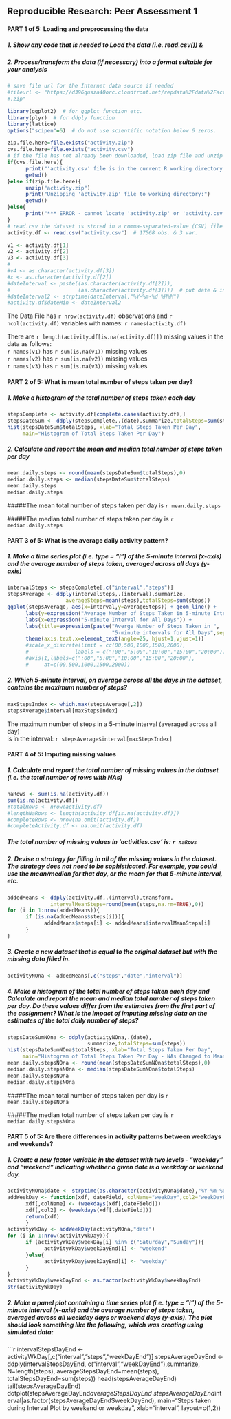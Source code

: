 ## Reproducible Research: Peer Assessment 1  
#### PART 1 of 5: Loading and preprocessing the data
##### 1. Show any code that is needed to Load the data (i.e. read.csv()) &
##### 2. Process/transform the data (if necessary) into a format suitable for your analysis

```r
# save file url for the Internet data source if needed
#fileurl <- "https://d396qusza40orc.cloudfront.net/repdata%2Fdata%2Factivity
#.zip"

library(ggplot2)  # for ggplot function etc.
library(plyr)  # for ddply function
library(lattice)
options("scipen"=6)  # do not use scientific notation below 6 zeros.

zip.file.here=file.exists("activity.zip")
cvs.file.here=file.exists("activity.csv")
# if the file has not already been downloaded, load zip file and unzip
if(cvs.file.here){
      print("'activity.csv' file is in the current R working directory:")
      getwd()
}else if(zip.file.here){
      unzip("activity.zip")
      print("Unzipping 'activity.zip' file to working directory:")
      getwd()
}else{
      print("*** ERROR - cannot locate 'activity.zip' or 'activity.csv' data file!")
}
# read.csv the dataset is stored in a comma-separated-value (CSV) file 
activity.df <- read.csv("activity.csv")  # 17568 obs. & 3 var.

v1 <- activity.df[1]
v2 <- activity.df[2]
v3 <- activity.df[3]
#
#v4 <- as.character(activity.df[3])
#x <- as.character(activity.df[2])
#dateInterval <- paste((as.character(activity.df[2])),
#                      (as.character(activity.df[3])))  # put date & interval #together to use strptime function to store dates&times
#dateInterval2 <- strptime(dateInterval,"%Y-%m-%d %H%M")
#activity.df$dateMin <- dateInterval2
```

The Data File has `r nrow(activity.df)` observations and `r ncol(activity.df)` variables with names: `r names(activity.df)`

There are `r length(activity.df[is.na(activity.df)])` missing values in the data as follows:  
`r names(v1)` has `r sum(is.na(v1))` missing values  
`r names(v2)` has `r sum(is.na(v2))` missing values  
`r names(v3)` has `r sum(is.na(v3))` missing values  


#### PART 2 of 5: What is mean total number of steps taken per day?
##### 1. Make a histogram of the total number of steps taken each day
```r
stepsComplete <- activity.df[complete.cases(activity.df),]
stepsDateSum <- ddply(stepsComplete,.(date),summarize,totalSteps=sum(steps))
hist(stepsDateSum$totalSteps, xlab="Total Steps Taken Per Day", 
     main="Histogram of Total Steps Taken Per Day")
```

##### 2. Calculate and report the mean and median total number of steps taken per day
```r
mean.daily.steps <- round(mean(stepsDateSum$totalSteps),0)
median.daily.steps <- median(stepsDateSum$totalSteps)
mean.daily.steps
median.daily.steps
```

#####The mean total number of steps taken per day is `r mean.daily.steps`

#####The median total number of steps taken per day is `r median.daily.steps`  


#### PART 3 of 5: What is the average daily activity pattern?
##### 1. Make a time series plot (i.e. type = "l") of the 5-minute interval (x-axis) and the average number of steps taken, averaged across all days (y-axis)

```r
intervalSteps <- stepsComplete[,c("interval","steps")]
stepsAverage <- ddply(intervalSteps,.(interval),summarize,
                   averageSteps=mean(steps),totalSteps=sum(steps))
ggplot(stepsAverage, aes(x=interval,y=averageSteps)) + geom_line() +
      labs(y=expression("Average Number of Steps Taken in 5-minute Intervals"))+
      labs(x=expression("5-minute Interval for All Days")) +  
      labs(title=expression(paste("Averge Number of Steps Taken in ", 
                                  "5-minute intervals for All Days",sep=""))) +
      theme(axis.text.x=element_text(angle=25, hjust=1,vjust=1))
      #scale_x_discrete(limit = cc(00,500,1000,1500,2000),
      #               labels = c(":00","5:00","10:00","15:00","20:00"))
      #axis(1,labels=c(":00","5:00","10:00","15:00","20:00"),
      #     at=c(00,500,1000,1500,2000))
```


##### 2. Which 5-minute interval, on average across all the days in the dataset, contains the maximum number of steps?

```r
maxStepsIndex <- which.max(stepsAverage[,2])
stepsAverage$interval[maxStepsIndex]
```

The maximum number of steps in a 5-minute interval (averaged across all day)  
is in the interval: `r stepsAverage$interval[maxStepsIndex]`


#### PART 4 of 5: Imputing missing values
##### 1. Calculate and report the total number of missing values in the dataset (i.e. the total number of rows with NAs)

```r
naRows <- sum(is.na(activity.df))
sum(is.na(activity.df))
#totalRows <- nrow(activity.df)
#lengthNaRows <- length(activity.df[is.na(activity.df)])
#completeRows <- nrow(na.omit(activity.df))
#completeActivity.df <- na.omit(activity.df)
```

##### The total number of missing values in 'activities.csv' is: `r naRows`

##### 2. Devise a strategy for filling in all of the missing values in the dataset. The strategy does not need to be sophisticated. For example, you could use the mean/median for that day, or the mean for that 5-minute interval, etc.

```r
addedMeans <- ddply(activity.df,.(interval),transform,
              intervalMeanSteps=round(mean(steps,na.rm=TRUE),0))
for (i in 1:nrow(addedMeans)){
      if (is.na(addedMeans$steps[i])){
            addedMeans$steps[i] <- addedMeans$intervalMeanSteps[i]
      }
}
```

##### 3. Create a new dataset that is equal to the original dataset but with the missing data filled in.

```r
activityNOna <- addedMeans[,c("steps","date","interval")]
```

##### 4. Make a histogram of the total number of steps taken each day and Calculate and report the mean and median total number of steps taken per day. Do these values differ from the estimates from the first part of the assignment? What is the impact of imputing missing data on the estimates of the total daily number of steps?
```r
stepsDateSumNOna <- ddply(activityNOna,.(date),
                          summarize,totalSteps=sum(steps))
hist(stepsDateSumNOna$totalSteps, xlab="Total Steps Taken Per Day", 
     main="Histogram of Total Steps Taken Per Day - NAs Changed to Mean Steps")
mean.daily.stepsNOna <- round(mean(stepsDateSumNOna$totalSteps),0)
median.daily.stepsNOna <- median(stepsDateSumNOna$totalSteps)
mean.daily.stepsNOna
median.daily.stepsNOna

```
#####The mean total number of steps taken per day is `r mean.daily.stepsNOna`

#####The median total number of steps taken per day is `r median.daily.stepsNOna`  


#### PART 5 of 5: Are there differences in activity patterns between weekdays and weekends?
##### 1. Create a new factor variable in the dataset with two levels - "weekday" and "weekend" indicating whether a given date is a weekday or weekend day.
```r
activityNOna$date <- strptime(as.character(activityNOna$date),"%Y-%m-%d")
addWeekDay <- function(xdf, dateField, colName="weekDay",col2="weekDayEnd"){
      xdf[,colName] <- (weekdays(xdf[,dateField])) 
      xdf[,col2] <- (weekdays(xdf[,dateField])) 
      return(xdf) 
      }
activityWkDay <- addWeekDay(activityNOna,"date")
for (i in 1:nrow(activityWkDay)){
      if (activityWkDay$weekDay[i] %in% c("Saturday","Sunday")){
            activityWkDay$weekDayEnd[i] <- "weekend"
      }else{
            activityWkDay$weekDayEnd[i] <- "weekday"
      }
}
activityWkDay$weekDayEnd <- as.factor(activityWkDay$weekDayEnd)
str(activityWkDay)
```
##### 2. Make a panel plot containing a time series plot (i.e. type = "l") of the 5-minute interval (x-axis) and the average number of steps taken, averaged across all weekday days or weekend days (y-axis). The plot should look something like the following, which was creating using simulated data:
```r
intervalStepsDayEnd <- activityWkDay[,c("interval","steps","weekDayEnd")]
stepsAverageDayEnd <- ddply(intervalStepsDayEnd,
                            c("interval","weekDayEnd"),summarize,
                            N=length(steps), 
                            averageStepsDayEnd=mean(steps), 
                            totalStepsDayEnd=sum(steps))
head(stepsAverageDayEnd)
tail(stepsAverageDayEnd)
dotplot(stepsAverageDayEnd$averageStepsDayEnd~stepsAverageDayEnd$interval|as.factor(stepsAverageDayEnd$weekDayEnd),
        main="Steps taken during Interval Plot by weekend or weekday",
   xlab="interval", 
   layout=c(1,2))
